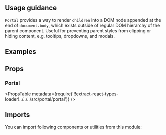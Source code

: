 


<Layout title="Portal" description="Creates and appends a DOM node to the end of document, and renders children into it.">

## Usage guidance

`Portal` provides a way to render `children` into a DOM node appended at the end of `document.body`, which exists outside of regular DOM hierarchy of the parent component. Useful for preventing parent styles from clipping or hiding content, e.g. tooltips, dropdowns, and modals.

## Examples

<Example title="Basic usage" path="portal/basic-usage">
  <BasicUsage />
</Example>

## Props

### Portal

<PropsTable
  metadata={require('!!extract-react-types-loader!../../../src/portal/portal')}
/>

## Imports

You can import following components or utilities from this module:

<Imports module={PortalExports} path="@datacamp/waffles/portal" />

</Layout>
